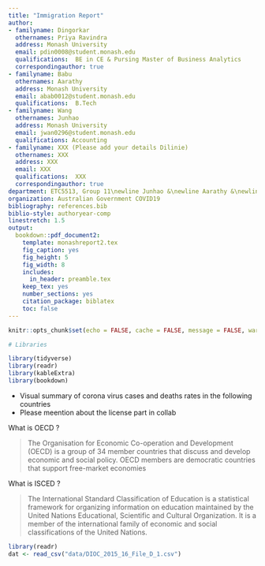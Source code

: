 ```yaml
---
title: "Immigration Report"
author:
- familyname: Dingorkar
  othernames: Priya Ravindra
  address: Monash University
  email: pdin0008@student.monash.edu
  qualifications:  BE in CE & Pursing Master of Business Analytics
  correspondingauthor: true
- familyname: Babu
  othernames: Aarathy
  address: Monash University
  email: abab0012@student.monash.edu
  qualifications:  B.Tech
- familyname: Wang
  othernames: Junhao
  address: Monash University
  email: jwan0296@student.monash.edu
  qualifications: Accounting
- familyname: XXX (Please add your details Dilinie)
  othernames: XXX
  address: XXX
  email: XXX
  qualifications:  XXX
  correspondingauthor: true
department: ETC5513, Group 11\newline Junhao &\newline Aarathy &\newline Dilinie &\newline Priya
organization: Australian Government COVID19
bibliography: references.bib
biblio-style: authoryear-comp
linestretch: 1.5
output:
  bookdown::pdf_document2:
    template: monashreport2.tex
    fig_caption: yes
    fig_height: 5
    fig_width: 8
    includes:
      in_header: preamble.tex
    keep_tex: yes
    number_sections: yes
    citation_package: biblatex
    toc: false
---
```


```r
knitr::opts_chunk$set(echo = FALSE, cache = FALSE, message = FALSE, warning = FALSE)
```


```r
# Libraries

library(tidyverse)
library(readr)
library(kableExtra)
library(bookdown)
```


\section*{Research Questions}
  
- Visual summary of corona virus cases and deaths rates in  the following countries
- Please meention about the license part in collab

 \begin{enumerate}
   \item Italia
   \item Germany
 \end{enumerate}

\section*{Introduction}

What is OECD ?

> The Organisation for Economic Co-operation and Development (OECD) is a group of 34 member countries that discuss and develop economic and social policy. OECD members are democratic countries that support free-market economies

What is ISCED ?

>The International Standard Classification of Education is a statistical framework for organizing information on education maintained by the United Nations Educational, Scientific and Cultural Organization. It is a member of the international family of economic and social classifications of the United Nations.

```r
library(readr)
dat <- read_csv("data/DIOC_2015_16_File_D_1.csv")
```

```r

```



\section*{Abstract}

\section*{Methodology}

\section*{References}



